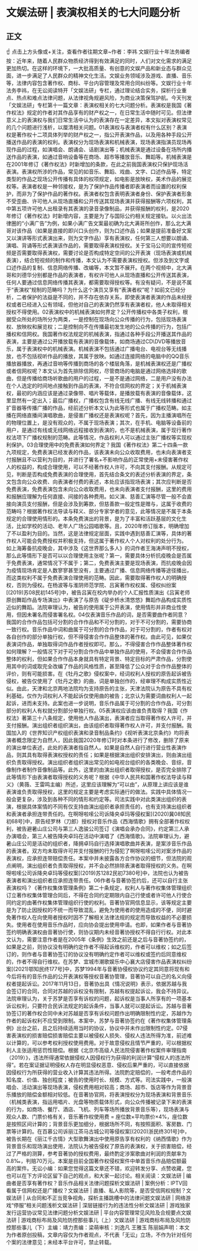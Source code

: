 # 文娱法研 | 表演权相关的七大问题分析
## 正文
☝ 点击上方头像或+关注，查看作者往期文章~作者：李祎 文娱行业十年法务编者按：近年来，随着人民群众物质经济得到有效满足的同时，人们对文化需求的满足更加热切。在这样的环境下，一大批高质量、有创意的文娱产品和新业态与群众见面，进一步满足了人民群众的精神文化生活。文娱业务领域涉及游戏、直播、音乐等，法律内容包含著作权、商标、平台内容管理及常用合同纠纷等。文娱行业十年法务李祎，在无讼阅读特开「文娱法研」专栏，通过理论结合实务，探析行业重点、热点和难点法律问题，从法律视角规避风险，为商业决策保驾护航。今天刊发「文娱法研」专栏第十一篇文章：表演权相关的七大问题分析。表演权是我国《著作权法》规定的作者对其作品享有的财产权之一，在日常生活中随时可见。但法律意义上的表演权与我们日常生活中认为的表演存在一定差异，本文拟对表演权常见的几个问题进行浅析，以厘清相关问题。01表演权与表演者权有什么区别？表演权是著作权十二项具体列举的财产权之一，指公开表演作品，以及用各种手段公开播送作品的表演的权利。表演权分为现场表演和机械表演，现场表演指演员现场再现作品的过程，如演唱会、朗诵会、话剧演出等；机械表演是通过设备在场所内播送作品的表演，如通过音响设备等在商场、超市等播放音乐、舞蹈等。机械表演是在2001年修订《著作权法》时新增加的条款，在此之前我国表演权只保护现场活表演。表演权所涉的作品，常见的如音乐、舞蹈、戏曲、文字、口述作品等，特定类型的作品之现场公开传播有具体的权项规定，如电影是放映权，美术作品的展览权等。表演者权是一种邻接权，是为了保护作品传播者即表演者而设置的权利保护，而非为了保护作品的著作权。表演者权包含表明表演者身份、保护表演者形象不受歪曲、许可他人从现场直播和公开传送其现场表演并获得报酬等六项权利，其中第五项许可他人出租录有其表演的录音录像制品，并获得报酬的权利，是2020年修订《著作权法》时新增内容，主要是为了与国际公约相关规定接轨。以火出法律圈的“小满广告”为例，如果小满广告文案最初确为北大满哥所创作，那么北大满哥对该作品（如果是直接的即兴口头创作，则为口述作品；如果是提前准备好文案又以演讲等形式表演出来，则为文字作品）享有表演权，任何第三人想要以朗诵、演唱、背诵等形式表演该作品的，需要取得表演权授权。关于宝马公司的宣传短视频是否需要取得表演权，需要讨论是否构成特定空间的公开表演（现场表演或机械表演），结合短视频的制作和传播，本文认为不需要表演权授权。但涉及到文字或口述作品的复制、信息网络传播、改编等，本文暂不展开。在两个视频中，北大满哥和刘德华分别都是作品的表演者，有权许可他人从现场直播和公开传送其表演，任何人要通过信息网络传播其表演，都需要取得授权等。有没有疑问，不是说不属于“表演权”规制的范畴吗？为什么这个演员又享有“表演者权”呢？如前文已经分析，二者保护的法益是不同的，并不存在依存关系，即使表演者表演的作品未经授权或者已经进入公有领域，但他对自己的表演仍然享有表演者权，他人未取得相关授权不得使用。02表演权中的机械表演如何界定？公开传播权中各类子权利，根据受众所处的场所分为两类，一是控制在现场向公众传播的行为，包括现场表演权、放映权和展览权；二是控制向不在传播最初发生地的公众传播的行为，包括广播权和信网权。我国著作权法规定的机械表演，指通过各种手段公开播送其作品的表演，主要是通过公开播放载有表演的音像载体，如商场通过CD\DVD等播放音乐，属于表演权中的机械表演。机械表演不包括通过广播电台、电视台等无线播放，也不包括视听作品的播放，其属于放映。如通过连接网络的电脑中的QQ音乐播放器播放，再通过音响等传播到商场的各个楼层角落，是机械表演权还是广播权或者信网权呢？本文认为首先排除信网权，尽管商场的电脑是通过网络选择的歌曲，但是传播给商场听歌曲的用户的过程，一是不是通过网络，二是用户没有办法在个人选定的时间地点接触到作品的表演，不符合信网权的界定；关于机械表演权，最初的内涵应该是通过录像带、唱片等载体，是播放载有表演的音像载体，这里显然有一定出入；最后广播权，广播权包含有线无线广播、有线无线转播和通过扩音器等传播广播的作品，经前述分析本文认为此等形式也属于广播权范畴。如主播在网络直播间演唱歌曲，是侵害广播权还是表演权呢？首先，因为主播演唱所在的物理位置上，是没有观众的，不属于现场表演；其次，在手机、电脑等设备前的用户，是通过有线或无线网络远程接收到表演的，也不是机械表演，属于现行著作权法项下广播权规制的范畴。此等情况，作品权利人可以通过主张广播权等实现权利保护。03合理使用中的免费表演如何界定？我国《著作权法》第二十四条一款九项规定，免费表演已经发表的作品，该表演未向公众收取费用，也未向表演者支付报酬且不以营利为目的，并进行了署名+不影响作品的正常使用+未侵害著作权人的权益的，构成合理使用，可以不经著作权人许可，不向其支付报酬。从规定可见，判断是否构成免费表演的合理使用，首先结合条文的表述分析表演的界定，条文包含向公众收费、向表演者付费的表述，本处应该指现场表演；其次应判断是否免费表演，免费表演包含未向公众收取费用，也未向表演者支付报酬，这里的费用和报酬应理解为任何直接、间接的各种费用。如义演、慈善汇演等尽管一般不会直接向演员支付报酬，但是会涉及到筹款，但慈善款一般定性是赠与，这属于收费的范畴吗？根据著作权法导读与释义、部分专家学者的意见，此等情况是不属于本条规定的合理使用情形的。本条免费演出的背景，是为了丰富和活跃基层的文化生活，比如学校的活动、老年人广场公园唱歌等。且，2020年修订版本，明确增加了不以盈利为目的。当然，这是法律规定层面，实践中遇到慈善汇演等，具体的著作权人可能会免费授权并积极支持，但这属于著作权人个人对权利的处分行为。 如上海筹备抗疫晚会，其中涉及《这世界那么多人》的词作者王海涛声明不授权，那么此等情形下是否可以以合理使用主张呢？第一，需要具体分析抗疫晚会是否属于免费表演，通常情况下不属于；第二，免费表演主要是现场表演，而抗疫晚会因为疫情现场肯定是人数寥寥甚至没有，主要通过广播、信息网络传播等途径播出，而这类权利不属于免费表演合理使用的范畴。因此，需要取得著作权人的明确授权，否则为侵权。在杨波等与淮阴师范学院、吕寅著作权权属、侵权纠纷案[(2019)苏08民初145号]中，被告吕寅在校内举办的个人汇报性质演出《吕寅老师原创舞蹈作品专场演出》中表演了与原告《碇步桥水清悠悠》舞蹈作品构成实质性近似的舞蹈。法院审理认为，被告的使用属于公开表演，使用情形并非商业性使用，但因未署名而侵害署名权。04仅表演音乐作品的词，是否需要曲作者同意？我国的合作作品包括可分割的合作作品和不可分割的，对于不可分割的，需要协商一致行权。音乐作品中词和曲属于可分割的合作作品，对于可分割的，作者有权对各自创作的部分单独行权，但不得侵害合作作品整体的著作权。由此可见，如果仅表演词作品，单独取得词作品作者授权即可。那么，不得侵害合作作品整体著作权如何理解？一般情况下对于可分割合作作品中单独作品的使用，不会侵害合作作品整体的权利，但如果合作作品本身就具有特定背景、特定目标的严肃作品，分割使用其中的词或取完全改编了作品的风格性质，甚至降低了公众对于合作作品整体的评价，则有可能损害。在《牡丹之歌》侵权案中，经词权利人授权的原告起诉被告侵权，被告仅使用了《牡丹之歌》的曲，词是单独创作的，经审理不构成实质性近似。由此，天津和北京两地法院均为支持原告的主张，天津法院认为原告不具有权利基础，仅作为词权利人不能起诉仅使用曲的被告；北京认为需要词曲权利人一起起诉，进而未支持。此案也进一步说明，音乐作品属于可分割的合作作品，可分割部分的权利人有权就分割部分单独行权。05表演权应该由谁负责取得？我国《作权法》著第三十八条规定，使用他人作品演出，表演者应当取得著作权人许可，并支付报酬。演出组织者组织演出，由该组织者取得著作权人许可，并支付报酬。我国加入的《世界知识产权组织表演和录音制品条约》《视听表演北京条约》均将表演者概念限定为自然人，因此我国2020年修订时对本条进行了修改，删除了原来的演出单位表述，此处的表演者指自然人。如果是自然人自行进行营业性表演作品，则其具有取得表演权授权的责任；如果是根据演出组织安排演出，则由演出组织负责取得授权。演出组织者组织演出常见的如电视台组织的各类晚会、音综，音像制作者制作音像制品等。此外，这里的由演出组织者取得授权，是否完全排除了此等情形下由表演者取得授权的义务呢？根据《中华人民共和国著作权法导读与释义》（黄薇、王雷鸣主编）所述，这里应该理解为“可以由”，从原理上讲应该是谁表演谁负责取得授权，这里的规定主要是考虑实际通行的做法。实践中具体情况一般会更复杂，涉及到各种不同的情形和约定等。司法实践中对此类演出组织的表演，根据具体案情的不同有仅支持由演出组织者承担责任的，也有支持演出组织者和表演者承担连带责任的。在啊呀啦嗦公司诉降央卓玛等侵权案[(2020)冀08知民初68号]中，原告经罗林（刀郎）授权对音乐作品《西海情歌》拥有全部著作权权利，被告避暑山庄公司与第三人逸骏公司签订《演唱会承办合同》，约定第三人承办演唱会，第三人被告降央卓玛在活动中演唱了《西海情歌》。法院审理认为，避暑山庄公司是活动的组织者，降拥卓玛自行选择演唱歌曲并表演，是案涉音乐作品的表演者。双方均未取得许可并支付报酬的行为侵犯了啊呀啦嗦公司对案涉作品的表演权，应承担连带赔偿责任。本案中并未披露各方合作协议的细节，但法院的观点阐明，演出组织者负责取得授权，并不会必然排除表演者取得授权的义务。在啊呀啦嗦公司诉降央卓玛等侵权案[(2019)苏1282民初7380号]中，法院也认为被告表演者和演出组织者应承担连带责任。06作者与音著协签约后，还可以自行主张表演权吗？《著作权集体管理条例》第二十条规定，权利人与著作权集体管理组织订立著作权集体管理合同后，不得在合同约定期限内自己行使或者许可他人行使合同约定的由著作权集体管理组织行使的权利。音著协官网信息显示，该等规定主要是为了防止因授权的不统一而导致混乱，避免为使用者的使用造成的不便，同时避免著作权人在向使用者授权时因不了解相关法律法规的规定而导致权益的不必要损失。使用者在使用音乐作品时，应向协会提出使用申请。也即，如果作者与音著协签约明确表演权由音著协行使，则协议期内未经音著协授权不得自行行权。对此本文认为，需要注意作者是在2005年《条例》生效之前还是之后与音著协签约的，如果是之前，则协议没有明确约定作者不得起诉维权的，作者可以维权；如之后签订的，则作者与音著协签订的协议没有明确约定作者可以维权或签约后同意维权的，作者不得自行维权。在苏梦、宜城市潮歌娱乐中心襄大店侵害作品表演权纠纷案[(2021)鄂知民终177号]中，苏梦1994年与音著协侵权协议约定其同意将现有和今后将有的音乐作品的公开表演权等授权音著协管理，音著协可以自己的名义向侵权者提起诉讼。2017年11月13日，音著协出具《情况说明》表示，依据苏越与我会签订的合同，合同对苏越的诉权没有限制，苏越有权提起诉讼，我会不持异议。法院审理认为，关于苏梦是否享有诉权的问题，起诉权是当事人所享有的一项基本诉讼权利，只要符合民诉法规定的起诉条件，当事人就可以提起诉讼。苏越与音著协签订的著作权合同中未对苏越是否享有诉权问题作出明确限制性约定，苏越作为作者的起诉权利不应受到限制。本案中，苏梦与音著协签约在《著作权集体管理条例》出台之前，且之后持续适用当时的协议，协议中并未作出限制性约定。07侵害表演权的损害赔偿损害赔偿主要以被侵权人损失、侵权人违法所得为准，前述难以计算的，可以参考权利授权使用费用。对于故意侵权且情节严重的，可以根据权利人主张适用惩罚性赔偿。根据《北京市高级人民法院侵害著作权案件审理指南（2019）》，违法所得通常依据侵权人因侵权行为获得的利润计算“侵权人的违法所得”。若在案证据证明侵权人存在明显侵权恶意、侵权后果严重的，可以直接依据因侵权行为所获得的营业收入计算其违法所得。法院酌定赔偿的，一般考虑作品的知名度、价值、独创程度；被告的使用时长、规模、方式等。司法实践中，一般演唱会、活动演出等现场表演，侵权费用相对较高；商场、超市、饭店等作为背景音乐播放的赔偿金额相对较低。在音著协官网，将表演授权分为现场表演和背景音乐（机械类表演，指运用唱片、光盘等物质载体形式，向公众传播被记录下来的表演的行为，如商场、餐厅、酒店、飞机、列车等场所播放背景音乐等），现场表演与观众人数、门票价格有关，音乐著作权使用费 = 座位数×平均票价×4%，座位数是按照区间计算的；背景音乐更加细分，根据场所不同，有按照面积、客房数、门票等计算的。在百慕公司诉丽江茶马古城公司等侵权案[(2020)浙民终301号]中，被告长期在《丽江千古情》大型歌舞演出中使用原告享有权利的《纳西情歌》作为背景音乐和现场演出使用，法院认为被告侵权了原告的表演权，关于损害赔偿，经过了严格的测算，参考音著协的授权费用，最终酌定涉案歌曲对利润的贡献率为0.8‰，判赔70万元。本案是目前全国著作权侵权案件中单首音乐作品赔偿额最高的案件。无讼小编：如果您觉得这篇文章还不错，欢迎转发分享、点赞收藏，您也可以在下方评论区留下自己的观点，和大家一起讨论。相关阅读：文娱法研 | 编曲者是否享有著作权？音乐作品相关法律问题探析文娱法研 | 案例分析：IPTV回看属于信网权还是广播权？文娱法研 | 直播、私人影院等，是否受信网权规制？文娱法研 | 从合同和不正当竞争视角，探析主播跳槽中的法律问题文娱法研 | 网络游戏“停服”相关问题浅析文娱法研 | 深层链接行为的违法性分析文娱法研 | 游戏独家发行运营协议常见法律问题分析文娱法研 | 平台内容管理常见风险及合规要点文娱法研 | 游戏商标布局及风险防控那些事儿（上）文娱法研 | 游戏商标布局及风险防控那些事儿（下）主编：靖力责编：梁萌审核：刘逸凡 王雅玉 陈丽娟声明：本文为作者原创投稿，文章内容仅为作者观点，不代表「无讼」立场，不作为针对任何个案的法律意见；未经本平台许可，禁止转载。